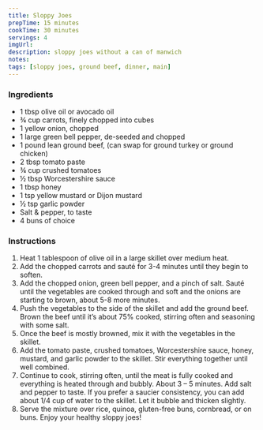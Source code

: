 ```yaml
---
title: Sloppy Joes
prepTime: 15 minutes
cookTime: 30 minutes
servings: 4
imgUrl:
description: sloppy joes without a can of manwich
notes:
tags: [sloppy joes, ground beef, dinner, main]
---
```


### Ingredients

- 1 tbsp olive oil or avocado oil
- ¾ cup carrots, finely chopped into cubes
- 1 yellow onion, chopped
- 1 large green bell pepper, de-seeded and chopped
- 1 pound lean ground beef, (can swap for ground turkey or ground chicken)
- 2 tbsp tomato paste
- ¾ cup crushed tomatoes
- ½ tbsp Worcestershire sauce
- 1 tbsp honey
- 1 tsp yellow mustard or Dijon mustard
- ½ tsp garlic powder
- Salt & pepper, to taste
- 4 buns of choice

### Instructions

1. Heat 1 tablespoon of olive oil in a large skillet over medium heat.
1. Add the chopped carrots and sauté for 3-4 minutes until they begin to soften.
1. Add the chopped onion, green bell pepper, and a pinch of salt. Sauté until the vegetables are cooked through and soft and the onions are starting to brown, about 5-8 more minutes.
1. Push the vegetables to the side of the skillet and add the ground beef. Brown the beef until it’s about 75% cooked, stirring often and seasoning with some salt.
1. Once the beef is mostly browned, mix it with the vegetables in the skillet.
1. Add the tomato paste, crushed tomatoes, Worcestershire sauce, honey, mustard, and garlic powder to the skillet. Stir everything together until well combined.
1. Continue to cook, stirring often, until the meat is fully cooked and everything is heated through and bubbly. About 3 – 5 minutes. Add salt and pepper to taste. If you prefer a saucier consistency, you can add about 1/4 cup of water to the skillet. Let it bubble and thicken slightly.
1. Serve the mixture over rice, quinoa, gluten-free buns, cornbread, or on buns. Enjoy your healthy sloppy joes!
